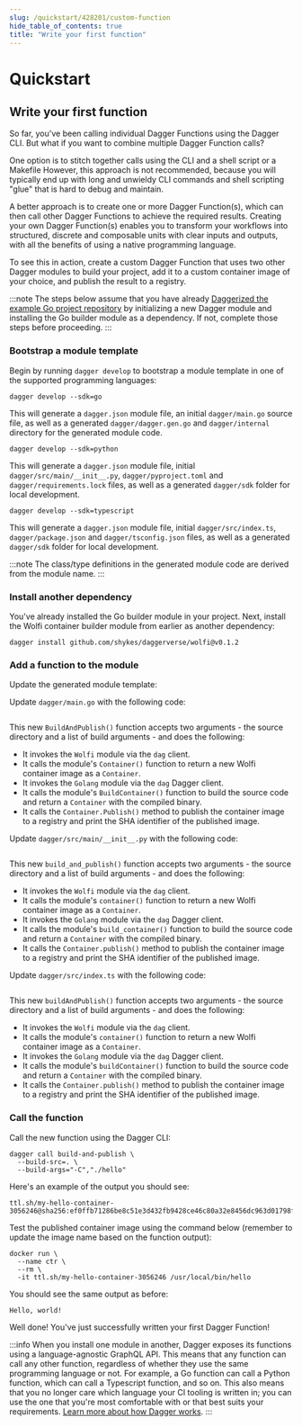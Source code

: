 ```yaml
---
slug: /quickstart/428201/custom-function
hide_table_of_contents: true
title: "Write your first function"
---
```


# Quickstart

## Write your first function

So far, you've been calling individual Dagger Functions using the Dagger CLI. But what if you want to combine multiple Dagger Function calls?

One option is to stitch together calls using the CLI and a shell script or a Makefile However, this approach is not recommended, because you will typically end up with long and unwieldy CLI commands and shell scripting "glue" that is hard to debug and maintain.

A better approach is to create one or more Dagger Function(s), which can then call other Dagger Functions to achieve the required results. Creating your own Dagger Function(s) enables you to transform your workflows into structured, discrete and composable units with clear inputs and outputs, with all the benefits of using a native programming language.

To see this in action, create a custom Dagger Function that uses two other Dagger modules to build your project, add it to a custom container image of your choice, and publish the result to a registry.

:::note
The steps below assume that you have already [Daggerized the example Go project repository](./822194-daggerize.mdx) by initializing a new Dagger module and installing the Go builder module as a dependency. If not, complete those steps before proceeding.
:::

### Bootstrap a module template

Begin by running `dagger develop` to bootstrap a module template in one of the supported programming languages:

<Tabs groupId="language">
<TabItem value="Go">

```shell
dagger develop --sdk=go
```

This will generate a `dagger.json` module file, an initial `dagger/main.go` source file, as well as a generated `dagger/dagger.gen.go` and `dagger/internal` directory for the generated module code.

</TabItem>
<TabItem value="Python">

```shell
dagger develop --sdk=python
```

This will generate a `dagger.json` module file, initial `dagger/src/main/__init__.py`, `dagger/pyproject.toml` and `dagger/requirements.lock` files, as well as a generated `dagger/sdk` folder for local development.

</TabItem>
<TabItem value="TypeScript">

```shell
dagger develop --sdk=typescript
```

This will generate a `dagger.json` module file, initial `dagger/src/index.ts`, `dagger/package.json` and `dagger/tsconfig.json` files, as well as a generated `dagger/sdk` folder for local development.

</TabItem>
</Tabs>

:::note
The class/type definitions in the generated module code are derived from the module name.
:::

### Install another dependency

You've already installed the Go builder module in your project. Next, install the Wolfi container builder module from earlier as another dependency:

```shell
dagger install github.com/shykes/daggerverse/wolfi@v0.1.2
```

### Add a function to the module

Update the generated module template:

<Tabs groupId="language">
<TabItem value="Go">

Update `dagger/main.go` with the following code:

```go file=./snippets/create/go/main.go
```

This new `BuildAndPublish()` function accepts two arguments - the source directory and a list of build arguments - and does the following:

- It invokes the `Wolfi` module via the `dag` client.
- It calls the module's `Container()` function to return a new Wolfi container image as a `Container`.
- It invokes the `Golang` module via the `dag` Dagger client.
- It calls the module's `BuildContainer()` function to build the source code and return a `Container` with the compiled binary.
- It calls the `Container.Publish()` method to publish the container image to a registry and print the SHA identifier of the published image.

</TabItem>
<TabItem value="Python">

Update `dagger/src/main/__init__.py` with the following code:

```python file=./snippets/create/python/main.py
```

This new `build_and_publish()` function accepts two arguments - the source directory and a list of build arguments - and does the following:

- It invokes the `Wolfi` module via the `dag` client.
- It calls the module's `container()` function to return a new Wolfi container image as a `Container`.
- It invokes the `Golang` module via the `dag` Dagger client.
- It calls the module's `build_container()` function to build the source code and return a `Container` with the compiled binary.
- It calls the `Container.publish()` method to publish the container image to a registry and print the SHA identifier of the published image.

</TabItem>
<TabItem value="TypeScript">

Update `dagger/src/index.ts` with the following code:

```typescript file=./snippets/create/typescript/index.ts
```

This new `buildAndPublish()` function accepts two arguments - the source directory and a list of build arguments - and does the following:

- It invokes the `Wolfi` module via the `dag` client.
- It calls the module's `container()` function to return a new Wolfi container image as a `Container`.
- It invokes the `Golang` module via the `dag` Dagger client.
- It calls the module's `buildContainer()` function to build the source code and return a `Container` with the compiled binary.
- It calls the `Container.publish()` method to publish the container image to a registry and print the SHA identifier of the published image.

</TabItem>
</Tabs>

### Call the function

Call the new function using the Dagger CLI:

```shell
dagger call build-and-publish \
  --build-src=. \
  --build-args="-C","./hello"
```

Here's an example of the output you should see:

```shell
ttl.sh/my-hello-container-3056246@sha256:ef0ffb71286be8c51e3d432fb9428ce46c80a32e8456dc963d01798fcba1e880
```

Test the published container image using the command below (remember to update the image name based on the function output):

```shell
docker run \
  --name ctr \
  --rm \
  -it ttl.sh/my-hello-container-3056246 /usr/local/bin/hello
```

You should see the same output as before:

```shell
Hello, world!
```

Well done! You've just successfully written your first Dagger Function!

:::info
When you install one module in another, Dagger exposes its functions using a language-agnostic GraphQL API. This means that any function can call any other function, regardless of whether they use the same programming language or not. For example, a Go function can call a Python function, which can call a Typescript function, and so on. This also means that you no longer care which language your CI tooling is written in; you can use the one that you're most comfortable with or that best suits your requirements. [Learn more about how Dagger works](../index.mdx#how-does-it-work).
:::
